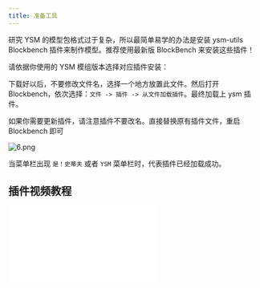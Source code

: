 ```yaml
---
title: 准备工具
---
```



研究 YSM 的模型包格式过于复杂，所以最简单易学的办法是安装 ysm-utils Blockbench 插件来制作模型。推荐使用最新版 BlockBench 来安装这些插件！

请依据你使用的 YSM 模组版本选择对应插件安装：

<Tabs syncKey="version">

<TabItem label="2.2.1 及以后版本">

<FileCard name="ysm-utils.js" size="2.11 MB" url="/files/ysm-utils.js" />

</TabItem>

<TabItem label="1.2.0 及以前版本">

<FileCard name="ysm-utils.js" size="520 KB" url="/files/old/ysm-utils.js" />

</TabItem>

</Tabs>

下载好以后，不要修改文件名，选择一个地方放置此文件。然后打开 Blockbench，依次选择：`文件 -> 插件 -> 从文件加载插件`。最终加载上 ysm 插件。

如果你需要更新插件，请注意插件不要改名。直接替换原有插件文件，重启 Blockbench 即可

![6.png](https://s2.loli.net/2023/06/26/HpVFRtY8WCnP25G.png)

当菜单栏出现 `是！史蒂夫` 或者 `YSM` 菜单栏时，代表插件已经加载成功。

## 插件视频教程

<Tabs syncKey="version">

<TabItem label="2.2.2 及以后版本">

<iframe
  src="//player.bilibili.com/player.html?isOutside=true&aid=114307618573073&bvid=BV1zHdNYbEtP&cid=29318121194&p=1&autoplay=0"
  border="0"
  frameborder="no"
  framespacing="0"
  allowfullscreen="true"
  className="w-full aspect-video"
/>

</TabItem>

<TabItem label="1.2.0 及以前版本">

<iframe
  src="//player.bilibili.com/player.html?isOutside=true&aid=661410318&bvid=BV1ah4y187xT&cid=1279240709&p=1&autoplay=0"
  border="0"
  frameborder="no"
  framespacing="0"
  allowfullscreen="true"
  className="w-full aspect-video"
/>

</TabItem>

</Tabs>
